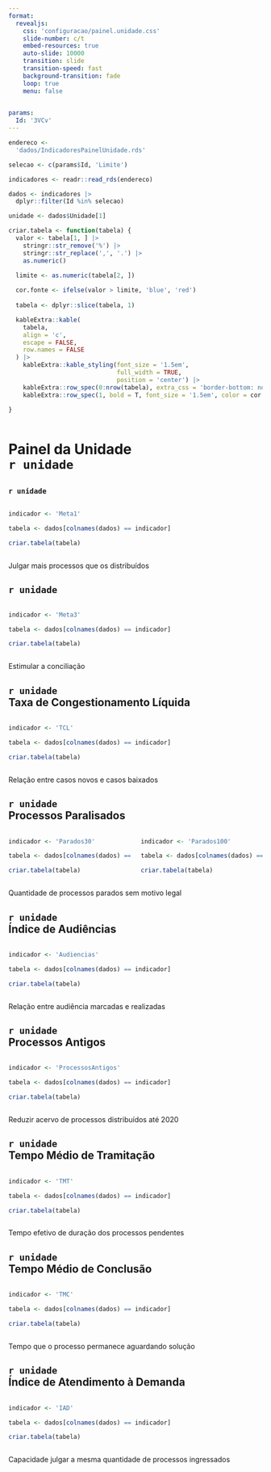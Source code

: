 ```yaml
---
format: 
  revealjs:
    css: 'configuracao/painel.unidade.css'
    slide-number: c/t
    embed-resources: true
    auto-slide: 10000
    transition: slide
    transition-speed: fast
    background-transition: fade
    loop: true
    menu: false
    

params:
  Id: '3VCv'
---
```


```r


endereco <-
  'dados/IndicadoresPainelUnidade.rds'

selecao <- c(params$Id, 'Limite')

indicadores <- readr::read_rds(endereco)

dados <- indicadores |> 
  dplyr::filter(Id %in% selecao)

unidade <- dados$Unidade[1]

criar.tabela <- function(tabela) {
  valor <- tabela[1, ] |> 
    stringr::str_remove('%') |>
    stringr::str_replace(',', '.') |> 
    as.numeric()

  limite <- as.numeric(tabela[2, ])
  
  cor.fonte <- ifelse(valor > limite, 'blue', 'red')
  
  tabela <- dplyr::slice(tabela, 1)

  kableExtra::kable(
    tabela,
    align = 'c',
    escape = FALSE,
    row.names = FALSE
  ) |>
    kableExtra::kable_styling(font_size = '1.5em',
                              full_width = TRUE,
                              position = 'center') |>
    kableExtra::row_spec(0:nrow(tabela), extra_css = 'border-bottom: none;') |>
    kableExtra::row_spec(1, bold = T, font_size = '1.5em', color = cor.fonte)
  
} 



```

# Painel da Unidade <br> `r unidade` {background-image="imagens/0.painel.unidade.png" background-opacity=".2"}

## {background-image="imagens/1.TJRR.png" background-opacity=".2"}

### `r unidade` 

::: {.columns}
::: {.column width="100%"}
```r

indicador <- 'Meta1'

tabela <- dados[colnames(dados) == indicador]

criar.tabela(tabela)

```
:::

:::

Julgar mais processos que os distribuídos

## `r unidade` {background-image="imagens/1.TJRR.png" background-opacity=".2"}

::: {.columns}
::: {.column width="100%"}
```r

indicador <- 'Meta3'

tabela <- dados[colnames(dados) == indicador]

criar.tabela(tabela)


```
:::

:::

Estimular a conciliação

## `r unidade` <br> Taxa de Congestionamento Líquida {background-image="imagens/1.TJRR.png" background-opacity=".2"}

::: {.columns}
::: {.column width="100%"}
```r

indicador <- 'TCL'

tabela <- dados[colnames(dados) == indicador]

criar.tabela(tabela)


```
:::

:::

Relação entre casos novos e casos baixados

## `r unidade` <br> Processos Paralisados {background-image="imagens/1.TJRR.png" background-opacity=".2"}

::: {.columns}
::: {.column width="50%"}
```r

indicador <- 'Parados30'

tabela <- dados[colnames(dados) == indicador]

criar.tabela(tabela)


```
:::

::: {.column width="50%"}
```r

indicador <- 'Parados100'

tabela <- dados[colnames(dados) == indicador]

criar.tabela(tabela)


```
:::
:::

Quantidade de processos parados sem motivo legal

## `r unidade` <br> Índice de Audiências {background-image="imagens/1.TJRR.png" background-opacity=".2"}

::: {.columns}
::: {.column width="100%"}

```r

indicador <- 'Audiencias'

tabela <- dados[colnames(dados) == indicador]

criar.tabela(tabela)


```
:::

:::

Relação entre audiência marcadas e realizadas

## `r unidade` <br> Processos Antigos {background-image="imagens/1.TJRR.png" background-opacity=".2"}

::: {.columns}
::: {.column width="100%"}

```r

indicador <- 'ProcessosAntigos'

tabela <- dados[colnames(dados) == indicador]

criar.tabela(tabela)


```
:::

:::

Reduzir acervo de processos distribuídos até 2020

## `r unidade` <br> Tempo Médio de Tramitação {background-image="imagens/1.TJRR.png" background-opacity=".2"}

::: {.columns}
::: {.column width="100%"}

```r

indicador <- 'TMT'

tabela <- dados[colnames(dados) == indicador]

criar.tabela(tabela)


```
:::

:::

Tempo efetivo de duração dos processos pendentes

## `r unidade` <br> Tempo Médio de Conclusão {background-image="imagens/1.TJRR.png" background-opacity=".2"}

::: {.columns}
::: {.column width="100%"}

```r

indicador <- 'TMC'

tabela <- dados[colnames(dados) == indicador]

criar.tabela(tabela)


```
:::

:::

Tempo que o processo permanece aguardando solução

## `r unidade` <br> Índice de Atendimento à Demanda {background-image="imagens/1.TJRR.png" background-opacity=".2"}

::: {.columns}
::: {.column width="100%"}

```r

indicador <- 'IAD'

tabela <- dados[colnames(dados) == indicador]

criar.tabela(tabela)


```
:::

:::

Capacidade julgar a mesma quantidade de processos ingressados

